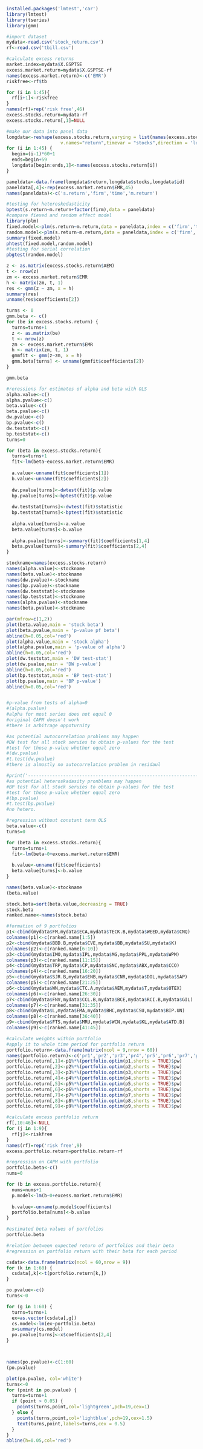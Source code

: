 ```r
installed.packages('lmtest','car')
library(lmtest)
library(tseries)
library(gmm)
```

```r
#import dataset
mydata<-read.csv('stock_return.csv')
rf<-read.csv('tbill.csv')
```

```r
#calculate excess returns
market.index=mydata$X.GSPTSE
excess.market.return=mydata$X.GSPTSE-rf
names(excess.market.return)<-c('EMR')
riskfree<-rf$tb
```

```r
for (i in 1:45){
  rf[i+1]<-riskfree
}
names(rf)=rep('risk free',46)
excess.stocks.return=mydata-rf
excess.stocks.return[,1]=NULL
```

```r
#make our data into panel data
longdata<-reshape(excess.stocks.return,varying = list(names(excess.stocks.return)),
                    v.names="return",timevar = "stocks",direction = 'long')
for (i in 1:45) {
  begin=(i-1)*60+1
  ends=begin+59
  longdata[begin:ends,1]<-names(excess.stocks.return[i])
}
```


```r
paneldata<-data.frame(longdata$return,longdata$stocks,longdata$id)
paneldata[,4]<-rep(excess.market.return$EMR,45)
names(paneldata)<-c('s.return','firm','time','m.return')
```

```r
#testing for heteroskedasticity
bptest(s.return~m.return+factor(firm),data = paneldata)
#compare fiexed and random effect model
library(plm)
fixed.model<-plm(s.return~m.return,data = paneldata,index = c('firm','time'),model = 'within')
random.model<-plm(s.return~m.return,data = paneldata,index = c('firm','time'),model = 'random')
summary(fixed.model)
phtest(fixed.model,random.model)
#testing for serial correlation
pbgtest(random.model)
```

```r
z <- as.matrix(excess.stocks.return$AEM)
t <- nrow(z)
zm <- excess.market.return$EMR
h <- matrix(zm, t, 1)
res <- gmm(z ~ zm, x = h)
summary(res)
unname(res$coefficients[2])
```

```r
turns <- 0
gmm.beta <- c()
for (be in excess.stocks.return) {
  turns=turns+1
  z <- as.matrix(be)
  t <- nrow(z)
  zm <- excess.market.return$EMR
  h <- matrix(zm, t, 1)
  gmmfit <- gmm(z~zm, x = h)
  gmm.beta[turns] <- unname(gmmfit$coefficients[2])
}

gmm.beta
```


```r
#reressions for estimates of alpha and beta with OLS
alpha.value<-c()
alpha.pvalue<-c()
beta.value<-c()
beta.pvalue<-c()
dw.pvalue<-c()
bp.pvalue<-c()
dw.teststat<-c()
bp.teststat<-c()
turns=0

for (beta in excess.stocks.return){
  turns=turns+1
  fit<-lm(beta~excess.market.return$EMR)
  
  a.value<-unname(fit$coefficients[1])
  b.value<-unname(fit$coefficients[2])
  
  dw.pvalue[turns]<-dwtest(fit)$p.value
  bp.pvalue[turns]<-bptest(fit)$p.value
  
  dw.teststat[turns]<-dwtest(fit)$statistic
  bp.teststat[turns]<-bptest(fit)$statistic
  
  alpha.value[turns]<-a.value
  beta.value[turns]<-b.value
  
  alpha.pvalue[turns]<-summary(fit)$coefficients[1,4]
  beta.pvalue[turns]<-summary(fit)$coefficients[2,4]
}

stockname=names(excess.stocks.return)
names(alpha.value)<-stockname
names(beta.value)<-stockname
names(dw.pvalue)<-stockname
names(bp.pvalue)<-stockname
names(dw.teststat)<-stockname
names(bp.teststat)<-stockname
names(alpha.pvalue)<-stockname
names(beta.pvalue)<-stockname

par(mfrow=c(1,2))
plot(beta.value,main = 'stock beta')
plot(beta.pvalue,main = 'p-value pf beta')
abline(h=0.05,col='red')
plot(alpha.value,main = 'stock alpha')
plot(alpha.pvalue,main = 'p-value of alpha')
abline(h=0.05,col='red')
plot(dw.teststat,main = 'DW test-stat')
plot(dw.pvalue,main = 'DW p-value')
abline(h=0.05,col='red')
plot(bp.teststat,main = 'BP test-stat')
plot(bp.pvalue,main = 'BP p-value')
abline(h=0.05,col='red')


#p-value from tests of alpha=0
#(alpha.pvalue)
#alpha for most series does not equal 0
#original CAPM doesn't work
#there is arbitrage oppoturnity

#as potential autocorrelation problems may happen
#DW test for all stock seruies to obtain p-values for the test
#test for those p-value whether equal zero
#(dw.pvalue)
#t.test(dw.pvalue)
#there is almostly no autocorrelation problem in residaul

#print('--------------------------------------------------------------------------------------')
#as potential heteroskadasity pronblems may happen
#BP test for all stock seruies to obtain p-values for the test
#test for those p-value whether equal zero 
#(bp.pvalue)
#t.test(bp.pvalue)
#no hetero.
```

```r
#regression without constant term OLS
beta.value<-c()
turns=0

for (beta in excess.stocks.return){
  turns=turns+1
  fit<-lm(beta~0+excess.market.return$EMR)
  
  b.value<-unname(fit$coefficients)
  beta.value[turns]<-b.value
}

names(beta.value)<-stockname
(beta.value)
```

```r
stock.beta=sort(beta.value,decreasing = TRUE)
stock.beta
ranked.name<-names(stock.beta)
```

```r
#formation of 9 portfolios
p1<-cbind(mydata$FM,mydata$ECA,mydata$TECK.B,mydata$WEED,mydata$CNQ)
colnames(p1)<-c(ranked.name[1:5])
p2<-cbind(mydata$BBD.B,mydata$CVE,mydata$BB,mydata$SU,mydata$K)
colnames(p2)<-c(ranked.name[6:10])
p3<-cbind(mydata$IMO,mydata$IPL,mydata$MG,mydata$PPL,mydata$WPM)
colnames(p3)<-c(ranked.name[11:15])
p4<-cbind(mydata$TRP,mydata$CP,mydata$SNC,mydata$ABX,mydata$CCO)
colnames(p4)<-c(ranked.name[16:20])
p5<-cbind(mydata$SJR.B,mydata$ENB,mydata$CNR,mydata$DOL,mydata$SAP)
colnames(p5)<-c(ranked.name[21:25])
p6<-cbind(mydata$WN,mydata$CTC.A,mydata$AEM,mydata$T,mydata$OTEX)
colnames(p6)<-c(ranked.name[26:30])
p7<-cbind(mydata$FNV,mydata$CCL.B,mydata$BCE,mydata$RCI.B,mydata$GIL)
colnames(p7)<-c(ranked.name[31:35])
p8<-cbind(mydata$L,mydata$EMA,mydata$BHC,mydata$CSU,mydata$BIP.UN)
colnames(p8)<-c(ranked.name[36:40])
p9<-cbind(mydata$FTS,mydata$MRU,mydata$WCN,mydata$KL,mydata$ATD.B)
colnames(p9)<-c(ranked.name[41:45])
```

```r
#calculate weights within portfolio
#apply it to whole time period for portfolio return
portfolio.return<-data.frame(matrix(ncol = 9,nrow = 60))
names(portfolio.return)<-c('pr1','pr2','pr3','pr4','pr5','pr6','pr7','pr8','pr9')
portfolio.return[,1]<-p1%*%(portfolio.optim(p1,shorts = TRUE)$pw)
portfolio.return[,2]<-p2%*%(portfolio.optim(p2,shorts = TRUE)$pw)
portfolio.return[,3]<-p3%*%(portfolio.optim(p3,shorts = TRUE)$pw)
portfolio.return[,4]<-p4%*%(portfolio.optim(p4,shorts = TRUE)$pw)
portfolio.return[,5]<-p5%*%(portfolio.optim(p5,shorts = TRUE)$pw)
portfolio.return[,6]<-p6%*%(portfolio.optim(p6,shorts = TRUE)$pw)
portfolio.return[,7]<-p7%*%(portfolio.optim(p7,shorts = TRUE)$pw)
portfolio.return[,8]<-p8%*%(portfolio.optim(p8,shorts = TRUE)$pw)
portfolio.return[,9]<-p9%*%(portfolio.optim(p9,shorts = TRUE)$pw)

#calculate excess portfolio return
rf[,10:46]<-NULL
for (j in 1:9){
  rf[j]<-riskfree
}
names(rf)=rep('risk free',9)
excess.portfolio.return=portfolio.return-rf
```

```r
#regression on CAPM with portfolio
portfolio.beta<-c()
nums=0

for (b in excess.portfolio.return){
  nums=nums+1
  p.model<-lm(b~0+excess.market.return$EMR)
  
  b.value<-unname(p.model$coefficients)
  portfolio.beta[nums]<-b.value
}

#estimated beta values of portfolios
portfolio.beta
```

```r
#relation between expected return of portfolios and their beta
#regression on portfolio return with their beta for each period

csdata<-data.frame(matrix(ncol = 60,nrow = 9))
for (k in 1:60) {
  csdata[,k]<-t(portfolio.return[k,])
}

po.pvalue<-c()
turns<-0

for (g in 1:60) {
  turns=turns+1
  ex=as.vector(csdata[,g])
  cs.model<-lm(ex~portfolio.beta)
  x=summary(cs.model)
  po.pvalue[turns]<-x$coefficients[2,4]
}  



names(po.pvalue)<-c(1:60)
(po.pvalue)

plot(po.pvalue, col='white')
turns<-0
for (point in po.pvalue) {
  turns=turns+1
  if (point > 0.05) {
    points(turns,point,col='lightgreen',pch=19,cex=1)
  } else {
    points(turns,point,col='lightblue',pch=19,cex=1.5)
    text(turns,point,labels=turns,cex = 0.5)
  }
}
abline(h=0.05,col='red')
```

